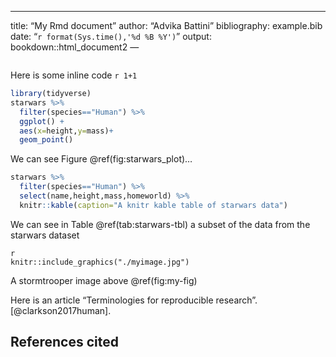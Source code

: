 ___
title: "My Rmd document"
author: "Advika Battini"
bibliography: example.bib
date: "`r format(Sys.time(),'%d %B %Y')`"
output: bookdown::html_document2
---
```r
```
Here is some inline code `r 1+1`

```r
library(tidyverse)
starwars %>%
  filter(species=="Human") %>%
  ggplot() +
  aes(x=height,y=mass)+
  geom_point()
```

We can see Figure \@ref(fig:starwars_plot)...


```r
starwars %>%
  filter(species=="Human") %>%
  select(name,height,mass,homeworld) %>%
  knitr::kable(caption="A knitr kable table of starwars data")
```
We can see in Table \@ref(tab:starwars-tbl) a subset of the data from the starwars dataset


```
{r my-fig}
knitr::include_graphics("./myimage.jpg")
```
A stormtrooper image above \@ref(fig:my-fig)


Here is an article "Terminologies for reproducible research". [@clarkson2017human].

## References cited



